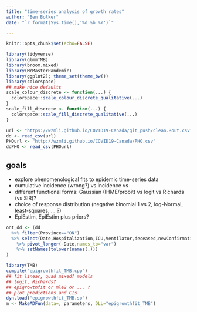```yaml
---
title: "time-series analysis of growth rates"
author: "Ben Bolker"
date: "`r format(Sys.time(),'%d %b %Y')`"

---
```


```r
knitr::opts_chunk$set(echo=FALSE)
```

```r
library(tidyverse)
library(glmmTMB)
library(broom.mixed)
library(McMasterPandemic)
library(ggplot2); theme_set(theme_bw())
library(colorspace)
## make nice defaults
scale_colour_discrete <- function(...) {
  colorspace::scale_colour_discrete_qualitative(...)
}
scale_fill_discrete <- function(...) {
  colorspace::scale_fill_discrete_qualitative(...)
}
```


```r
url <- "https://wzmli.github.io/COVID19-Canada/git_push/clean.Rout.csv"
dd <- read_csv(url)
PHOurl <- "http://wzmli.github.io/COVID19-Canada/PHO.csv"
ddPHO <- read_csv(PHOurl)
```

## goals

* explore phenomenological fits to epidemic time-series data
* cumulative incidence (wrong?) vs incidence vs 
* different functional forms: Gaussian (IHME/probit) vs logit vs Richards (vs SIR)?
* choice of response distribution (negative binomial 1 vs 2, log-Normal, least-squares, ... ?)
* EpiEstim, EpiEstim plus priors?

```r
ont_dd <- (dd
  %>% filter(Province=="ON")
  %>% select(Date,Hospitalization,ICU,Ventilator,deceased,newConfirmations)
    %>% pivot_longer(-Date,names_to="var")
    %>% setNames(tolower(names(.)))
)
```

```r
library(TMB)
compile("epigrowthfit_TMB.cpp")
## fit linear, quad mixed? models
## logit, Richards?
## epigrowthfit or mle2 or ... ?
## plot predictions and CIs
dyn.load("epigrowthfit_TMB.so")
m <- MakeADFun(data=, parameters, DLL="epigrowthfit_TMB")

```

